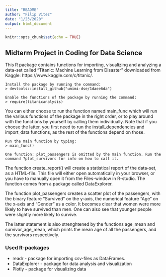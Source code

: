 ```yaml
---
title: "README"
author: "Filip Vitez"
date: "1/23/2020"
output: html_document
---
```


```r
knitr::opts_chunk$set(echo = TRUE)
```

## Midterm Project in Coding for Data Science 

This R package contains functions for importing, visualizing and analyzing a data-set called "Titanic: Machine Learning from Disaster" downloaded from Kaggle: https://www.kaggle.com/c/titanic/. 

```
Install the package by running the command:
> devtools::install_github("unimi-dse/1daee6da")
```

```
Enable the functions of the package by running the command:
> require(titanicanalysis)
```

You can either choose to run the function named main_func which will run the various functions of the package in the right order, or to play around with the functions by yourself by calling them individually. Note that if you choose the latter, you first need to run the install_dependencies and import_data functions, as the rest of the functions depend on those. 

```
Run the main function by typing:
> main_func()

One function: plot_passengers is omitted by the main function. Run the command ?plot_survivors for info on how to call it. 
```

The function create_report() will create a statistical report of the data-set, as a HTML-file. This file will either open automatically in your browser, or you have to manually open it from the Files-window in R-studio. The function comes from a package called DataExplorer.

The function plot_passengers creates a scatter plot of the passengers, with the binary feature "Survived" on the y-axis, the numerical feature "Age" on the x-axis and "Gender" as a color. It becomes clear that women were more likely to have survived than men. One can also see that younger people were slightly more likely to survive. 

The latter statement is also strenghtened by the functions age_mean and survivor_age_mean, which prints the mean age of all the passengers, and the survivors respectively. 


### Used R-packages

* readr - package for importing csv-files as DataFrames. 
* DataExplorer - package for data analysis and visualization
* Plotly - package for visualizing data 

